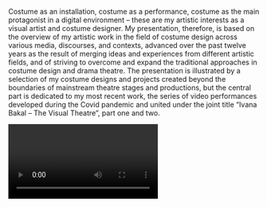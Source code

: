 Costume as an installation, costume as a performance, costume as the main protagonist in a digital environment – these are my artistic interests as a visual artist and costume designer. My presentation, therefore, is based on the overview of my artistic work in the field of costume design across various media, discourses, and contexts, advanced over the past twelve years as the result of merging ideas and experiences from different artistic fields, and of striving to overcome and expand the traditional approaches in costume design and drama theatre. The presentation is illustrated by a selection of my costume designs and projects created beyond the boundaries of mainstream theatre stages and productions, but the central part is dedicated to my most recent work, the series of video performances developed during the Covid pandemic and united under the joint title “Ivana Bakal – The Visual Theatre”, part one and two.

<Video provider="youtube" id="5Bjmlis-GQA" />
